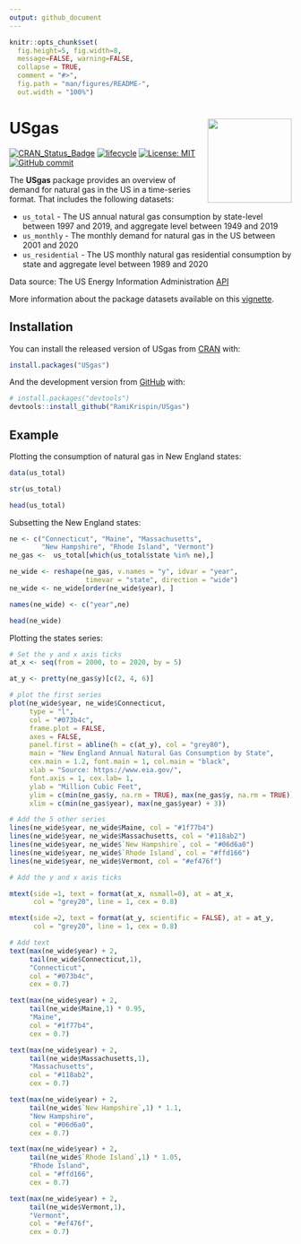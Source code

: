 ```yaml
---
output: github_document
---
```


<!-- README.md is generated from README.Rmd. Please edit that file -->

```r
knitr::opts_chunk$set(
  fig.height=5, fig.width=8, 
  message=FALSE, warning=FALSE,
  collapse = TRUE,
  comment = "#>",
  fig.path = "man/figures/README-",
  out.width = "100%")
```

# USgas <a href='https://ramikrispin.github.io/USgas/'><img src='man/figures/USgas.png' align="right" width="150" height="150" /></a>

<!-- badges: start -->
[![CRAN_Status_Badge](https://www.r-pkg.org/badges/version/USgas)](https://cran.r-project.org/package=USgas) [![lifecycle](https://img.shields.io/badge/lifecycle-experimental-orange.svg)](https://www.tidyverse.org/lifecycle/#experimental) [![License: MIT](https://img.shields.io/badge/License-MIT-blue.svg)](https://opensource.org/licenses/MIT) [![GitHub commit](https://img.shields.io/github/last-commit/RamiKrispin/USgas)](https://github.com/RamiKrispin/USgas/commit/main)

<!-- badges: end -->

The **USgas** package provides an overview of demand for natural gas in the US in a time-series format. That includes the following datasets:

* `us_total` - The US annual natural gas consumption by state-level between 1997 and 2019, and aggregate level between 1949 and 2019
* `us_monthly` - The monthly demand for natural gas in the US between 2001 and 2020
* `us_residential` - The US monthly natural gas residential consumption by state and aggregate level between 1989 and 2020

Data source: The US Energy Information Administration [API](https://www.eia.gov/)

More information about the package datasets available on this [vignette](https://ramikrispin.github.io/USgas/articles/introduction.html).

## Installation

You can install the released version of USgas from [CRAN](https://CRAN.R-project.org) with:

``` r
install.packages("USgas")
```

And the development version from [GitHub](https://github.com/) with:

``` r
# install.packages("devtools")
devtools::install_github("RamiKrispin/USgas")
```
## Example

Plotting the consumption of natural gas in New England states:

```r
data(us_total)

str(us_total)

head(us_total)
```


Subsetting the New England states:

```r
ne <- c("Connecticut", "Maine", "Massachusetts",
        "New Hampshire", "Rhode Island", "Vermont")
ne_gas <-  us_total[which(us_total$state %in% ne),]

ne_wide <- reshape(ne_gas, v.names = "y", idvar = "year",
                   timevar = "state", direction = "wide")
ne_wide <- ne_wide[order(ne_wide$year), ]

names(ne_wide) <- c("year",ne)

head(ne_wide)
```

Plotting the states series:

```r
# Set the y and x axis ticks
at_x <- seq(from = 2000, to = 2020, by = 5)

at_y <- pretty(ne_gas$y)[c(2, 4, 6)]

# plot the first series
plot(ne_wide$year, ne_wide$Connecticut,
     type = "l",
     col = "#073b4c",
     frame.plot = FALSE,
     axes = FALSE,
     panel.first = abline(h = c(at_y), col = "grey80"),
     main = "New England Annual Natural Gas Consumption by State",
     cex.main = 1.2, font.main = 1, col.main = "black",
     xlab = "Source: https://www.eia.gov/",
     font.axis = 1, cex.lab= 1,
     ylab = "Million Cubic Feet",
     ylim = c(min(ne_gas$y, na.rm = TRUE), max(ne_gas$y, na.rm = TRUE)),
     xlim = c(min(ne_gas$year), max(ne_gas$year) + 3))

# Add the 5 other series
lines(ne_wide$year, ne_wide$Maine, col = "#1f77b4")
lines(ne_wide$year, ne_wide$Massachusetts, col = "#118ab2")
lines(ne_wide$year, ne_wide$`New Hampshire`, col = "#06d6a0")
lines(ne_wide$year, ne_wide$`Rhode Island`, col = "#ffd166")
lines(ne_wide$year, ne_wide$Vermont, col = "#ef476f")

# Add the y and x axis ticks

mtext(side =1, text = format(at_x, nsmall=0), at = at_x,
      col = "grey20", line = 1, cex = 0.8)

mtext(side =2, text = format(at_y, scientific = FALSE), at = at_y,
      col = "grey20", line = 1, cex = 0.8)

# Add text 
text(max(ne_wide$year) + 2,
     tail(ne_wide$Connecticut,1),
     "Connecticut",
     col = "#073b4c",
     cex = 0.7)

text(max(ne_wide$year) + 2,
     tail(ne_wide$Maine,1) * 0.95,
     "Maine",
     col = "#1f77b4",
     cex = 0.7)

text(max(ne_wide$year) + 2,
     tail(ne_wide$Massachusetts,1),
     "Massachusetts",
     col = "#118ab2",
     cex = 0.7)

text(max(ne_wide$year) + 2,
     tail(ne_wide$`New Hampshire`,1) * 1.1,
     "New Hampshire",
     col = "#06d6a0",
     cex = 0.7)

text(max(ne_wide$year) + 2,
     tail(ne_wide$`Rhode Island`,1) * 1.05,
     "Rhode Island",
     col = "#ffd166",
     cex = 0.7)

text(max(ne_wide$year) + 2,
     tail(ne_wide$Vermont,1),
     "Vermont",
     col = "#ef476f",
     cex = 0.7)
```

